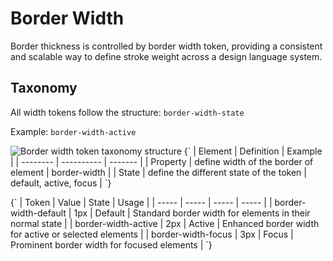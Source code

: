 
<Meta title="Foundations/Design Tokens/Border/Width" of={BorderWidth} />

# Border Width

Border thickness is controlled by border width token, providing a consistent and scalable way to define stroke weight across a design language system.

## Taxonomy

All width tokens follow the structure: `border-width-state`

Example: `border-width-active`

<img src={borderWidthTaxonomy} alt="Border width token taxonomy structure" />

<Markdown>
  {`
| Element  | Definition | Example |
| -------- | ---------- | ------- |
| Property | define width of the border of element | border-width |
| State    | define the different state of the token | default, active, focus |
`}
</Markdown>

<Canvas></Canvas>

<Markdown>
  {`
| Token | Value | State | Usage |
| ----- | ----- | ----- | ----- |
| border-width-default | 1px | Default | Standard border width for elements in their normal state |
| border-width-active | 2px | Active | Enhanced border width for active or selected elements |
| border-width-focus | 3px | Focus | Prominent border width for focused elements |
`}
</Markdown>

